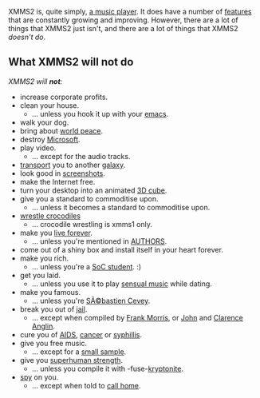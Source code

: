 XMMS2 is, quite simply, [[About|a music player]]. It does have a number of [[features]] that are constantly growing and improving. However, there are a lot of things that XMMS2 just isn't, and there are a lot of things that XMMS2 ''doesn't do''.

== What XMMS2 will not do ==
''XMMS2 will '''not''':''
* increase corporate profits.
* clean your house.
** ... unless you hook it up with your [[Wikipedia:Emacs|emacs]].
* walk your dog.
* bring about [[Wikipedia:World Peace|world peace]].
* destroy [[Wikipedia:Microsoft|Microsoft]].
* play video.
** ... except for the audio tracks.
* [[Wikipedia:Stargate SG-1|transport]] you to another [[Wikipedia:Stargate Atlantis|galaxy]].
* look good in [[screenshots]].
* make the Internet free.
* turn your desktop into an animated [[Wikipedia:Xgl|3D cube]].
* give you a standard to commoditise upon.
** ... unless it becomes a standard to commoditise upon.
* [[Wikipedia:Steve Irwin|wrestle crocodiles]]
** ... crocodile wrestling is xmms1 only.
* make you [[Wikipedia:Immortality|live forever]].
** ... unless you're mentioned in [http://git.xmms.se/?p=xmms2-devel.git;a=blob;f=AUTHORS AUTHORS].
* come out of a shiny box and install itself in your heart forever.
* make you rich.
** ... unless you're a [[Summer of Code 2007|SoC student]]. :)
* get you laid.
** ... unless you use it to play [http://www.last.fm/tag/sensual sensual music] while dating.
* make you famous.
** ... unless you're [[SÃ©bastien Cevey]].
* break you out of [[Wikipedia:Prison Break|jail]].
** ... except when compiled by [[Wikipedia:Frank Morris|Frank Morris]], or [[Wikipedia:John Anglin|John]] and [[Wikipedia:Clarence Anglin|Clarence Anglin]].
* cure you of [[Wikipedia:AIDS|AIDS]], [[Wikipedia:Cancer|cancer]] or [[Wikipedia:Syphillis|syphillis]].
* give you free music.
** ... except for a [[Intro Clips|small sample]].
* give you [[Wikipedia:Superhuman_Strength|superhuman strength]].
** ... unless you compile it with -fuse-[[Wikipedia:Kryptonite|kryptonite]].
* [[Wikipedia:Spy | spy]] on you.
** ... except when told to [[ET | call home]].
